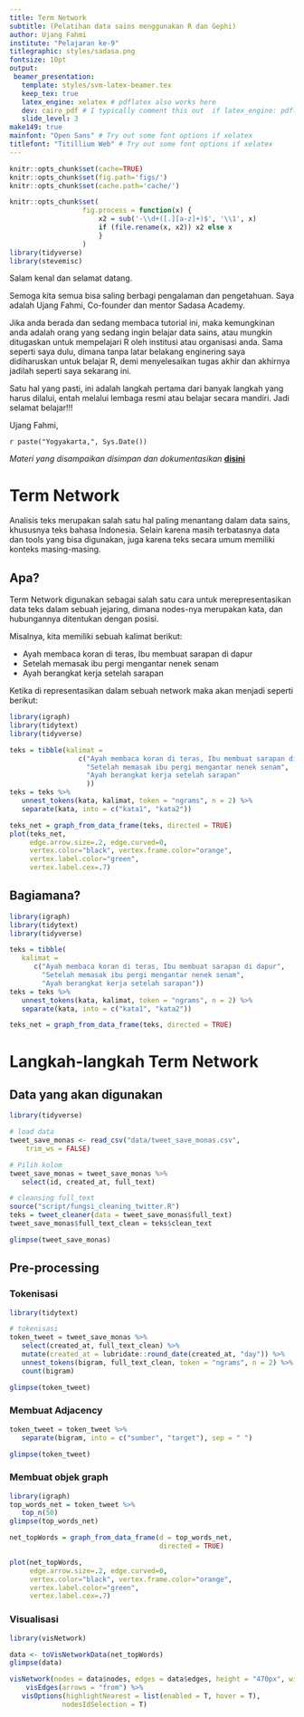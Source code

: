 ```yaml
---
title: Term Network
subtitle: (Pelatihan data sains menggunakan R dan Gephi)
author: Ujang Fahmi
institute: "Pelajaran ke-9"
titlegraphic: styles/sadasa.png
fontsize: 10pt
output:
 beamer_presentation:
   template: styles/svm-latex-beamer.tex
   keep_tex: true
   latex_engine: xelatex # pdflatex also works here
   dev: cairo_pdf # I typically comment this out  if latex_engine: pdflatex
   slide_level: 3
make149: true
mainfont: "Open Sans" # Try out some font options if xelatex
titlefont: "Titillium Web" # Try out some font options if xelatex
---
```


```r
knitr::opts_chunk$set(cache=TRUE)
knitr::opts_chunk$set(fig.path='figs/')
knitr::opts_chunk$set(cache.path='cache/')

knitr::opts_chunk$set(
                  fig.process = function(x) {
                      x2 = sub('-\\d+([.][a-z]+)$', '\\1', x)
                      if (file.rename(x, x2)) x2 else x
                      }
                  )
library(tidyverse)
library(stevemisc)
```

Salam kenal dan selamat datang.

Semoga kita semua bisa saling berbagi pengalaman dan pengetahuan. Saya adalah Ujang Fahmi, Co-founder dan mentor Sadasa Academy.

\vspace{0.1in}

Jika anda berada dan sedang membaca tutorial ini, maka kemungkinan anda adalah orang yang sedang ingin belajar data sains, atau mungkin ditugaskan untuk mempelajari R oleh institusi atau organisasi anda. Sama seperti saya dulu, dimana tanpa latar belakang enginering saya didiharuskan untuk belajar R, demi menyelesaikan tugas akhir dan akhirnya jadilah seperti saya sekarang ini.

\vspace{0.1in}

Satu hal yang pasti, ini adalah langkah pertama dari banyak langkah yang harus dilalui, entah melalui lembaga resmi atau belajar secara mandiri. Jadi selamat belajar!!!

\vspace{0.1in}
Ujang Fahmi, 

`r paste("Yogyakarta,", Sys.Date())`

\vspace{0.1in}

*Materi yang disampaikan disimpan dan dokumentasikan* [**disini**](https://github.com/eppofahmi/belajaR/tree/master/upn-surabaya)

# Term Network

Analisis teks merupakan salah satu hal paling menantang dalam data sains, khususnya teks bahasa Indonesia. Selain karena masih terbatasnya data dan tools yang bisa digunakan, juga karena teks secara umum memiliki konteks masing-masing. 

## Apa?

Term Network digunakan sebagai salah satu cara untuk merepresentasikan data teks dalam sebuah jejaring, dimana nodes-nya merupakan kata, dan hubungannya ditentukan dengan posisi.

Misalnya, kita memiliki sebuah kalimat berikut: 

- Ayah membaca koran di teras, Ibu membuat sarapan di dapur
- Setelah memasak ibu pergi mengantar nenek senam
- Ayah berangkat kerja setelah sarapan

Ketika di representasikan dalam sebuah network maka akan menjadi seperti berikut: 

```r
library(igraph)
library(tidytext)
library(tidyverse)

teks = tibble(kalimat = 
                 c("Ayah membaca koran di teras, Ibu membuat sarapan di dapur", 
                   "Setelah memasak ibu pergi mengantar nenek senam", 
                   "Ayah berangkat kerja setelah sarapan"
                   ))
teks = teks %>% 
   unnest_tokens(kata, kalimat, token = "ngrams", n = 2) %>% 
   separate(kata, into = c("kata1", "kata2"))

teks_net = graph_from_data_frame(teks, directed = TRUE)
plot(teks_net, 
     edge.arrow.size=.2, edge.curved=0,
     vertex.color="black", vertex.frame.color="orange",
     vertex.label.color="green",
     vertex.label.cex=.7)
```

## Bagiamana?

```r
library(igraph)
library(tidytext)
library(tidyverse)

teks = tibble(
   kalimat = 
      c("Ayah membaca koran di teras, Ibu membuat sarapan di dapur", 
        "Setelah memasak ibu pergi mengantar nenek senam",
        "Ayah berangkat kerja setelah sarapan"))
teks = teks %>% 
   unnest_tokens(kata, kalimat, token = "ngrams", n = 2) %>% 
   separate(kata, into = c("kata1", "kata2"))

teks_net = graph_from_data_frame(teks, directed = TRUE)
```

# Langkah-langkah Term Network

## Data yang akan digunakan

```r
library(tidyverse)

# load data
tweet_save_monas <- read_csv("data/tweet_save_monas.csv", 
    trim_ws = FALSE)

# Pilih kolom
tweet_save_monas = tweet_save_monas %>% 
   select(id, created_at, full_text)

# cleansing full_text
source("script/fungsi_cleaning_twitter.R")
teks = tweet_cleaner(data = tweet_save_monas$full_text)
tweet_save_monas$full_text_clean = teks$clean_text

glimpse(tweet_save_monas)
```

## Pre-processing

### Tokenisasi

```r
library(tidytext)

# tokenisasi
token_tweet = tweet_save_monas %>% 
   select(created_at, full_text_clean) %>% 
   mutate(created_at = lubridate::round_date(created_at, "day")) %>% 
   unnest_tokens(bigram, full_text_clean, token = "ngrams", n = 2) %>% 
   count(bigram)

glimpse(token_tweet)
```

### Membuat Adjacency

```r
token_tweet = token_tweet %>% 
   separate(bigram, into = c("sumber", "target"), sep = " ")

glimpse(token_tweet)
```

### Membuat objek graph

```r
library(igraph)
top_words_net = token_tweet %>% 
   top_n(50)
glimpse(top_words_net)

net_topWords = graph_from_data_frame(d = top_words_net, 
                                     directed = TRUE)

plot(net_topWords, 
     edge.arrow.size=.2, edge.curved=0,
     vertex.color="black", vertex.frame.color="orange",
     vertex.label.color="green",
     vertex.label.cex=.7)
```

### Visualisasi

```r
library(visNetwork)

data <- toVisNetworkData(net_topWords)
glimpse(data)

visNetwork(nodes = data$nodes, edges = data$edges, height = "470px", width = "100%") %>% 
    visEdges(arrows = "from") %>% 
   visOptions(highlightNearest = list(enabled = T, hover = T), 
             nodesIdSelection = T)
```

